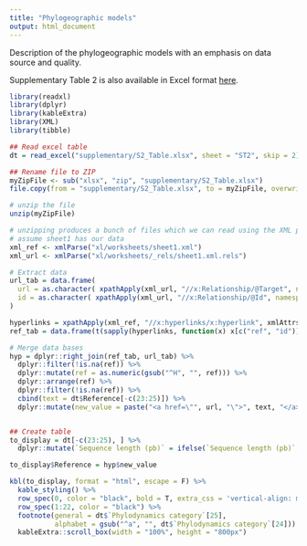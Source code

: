 ```yaml
---
title: "Phylogeographic models"
output: html_document
---
```


Description of the phylogeographic models with an emphasis on data source and quality. 

Supplementary Table 2 is also available in Excel format [here]("./supplementary/S2s_Table.xlsx").


```r
library(readxl)
library(dplyr)
library(kableExtra)
library(XML)
library(tibble)

## Read excel table
dt = read_excel("supplementary/S2_Table.xlsx", sheet = "ST2", skip = 2)

## Rename file to ZIP
myZipFile <- sub("xlsx", "zip", "supplementary/S2_Table.xlsx")
file.copy(from = "supplementary/S2_Table.xlsx", to = myZipFile, overwrite = T)

# unzip the file
unzip(myZipFile)

# unzipping produces a bunch of files which we can read using the XML package
# assume sheet1 has our data
xml_ref <- xmlParse("xl/worksheets/sheet1.xml")
xml_url <- xmlParse("xl/worksheets/_rels/sheet1.xml.rels")

# Extract data
url_tab = data.frame(
  url = as.character( xpathApply(xml_url, "//x:Relationship/@Target", namespaces = "x")),
  id = as.character( xpathApply(xml_url, "//x:Relationship/@Id", namespaces = "x"))
)

hyperlinks = xpathApply(xml_ref, "//x:hyperlinks/x:hyperlink", xmlAttrs, namespaces = "x")
ref_tab = data.frame(t(sapply(hyperlinks, function(x) x[c("ref", "id")])))

# Merge data bases
hyp = dplyr::right_join(ref_tab, url_tab) %>%
  dplyr::filter(!is.na(ref)) %>%
  dplyr::mutate(ref = as.numeric(gsub("^H", "", ref))) %>%
  dplyr::arrange(ref) %>%
  dplyr::filter(!is.na(ref)) %>%
  cbind(text = dt$Reference[-c(23:25)]) %>%
  dplyr::mutate(new_value = paste("<a href=\"", url, "\">", text, "</a>", sep = ""))


## Create table
to_display = dt[-c(23:25), ] %>%
  dplyr::mutate(`Sequence length (pb)` = ifelse(`Sequence length (pb)` == "-", "", `Sequence length (pb)`))

to_display$Reference = hyp$new_value
```

```r
kbl(to_display, format = "html", escape = F) %>%
  kable_styling() %>%
  row_spec(0, color = "black", bold = T, extra_css = 'vertical-align: middle !important;') %>%
  row_spec(1:22, color = "black") %>%
  footnote(general = dt$`Phylodynamics category`[25], 
           alphabet = gsub("^a", "", dt$`Phylodynamics category`[24])) %>%
  kableExtra::scroll_box(width = "100%", height = "800px")

```


